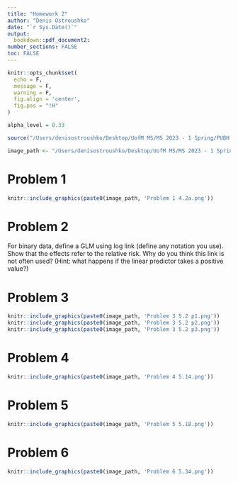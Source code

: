 ```yaml
---
title: "Homework 2"
author: "Denis Ostroushko"
date: "`r Sys.Date()`"
output: 
  bookdown::pdf_document2:
number_sections: FALSE
toc: FALSE
---
```


```r

knitr::opts_chunk$set(
  echo = F,
  message = F, 
  warning = F,
  fig.align = 'center',
  fig.pos = "!H"
)

alpha_level = 0.33

source("/Users/denisostroushko/Desktop/UofM MS/MS 2023 - 1 Spring/PUBH 7406/Homework-7406/Package master list .R")

image_path <- "/Users/denisostroushko/Desktop/UofM MS/MS 2023 - 1 Spring/PUBH 7406/Homework-7406/HW2/problems from book /"

```

# Problem 1


```r
knitr::include_graphics(paste0(image_path, 'Problem 1 4.2a.png'))
```



# Problem 2

For binary data, define a GLM using log link (define any notation you use). Show that the effects refer to the relative risk. Why do you think this link is not often used? (Hint: what happens if the linear predictor takes a positive value?)

# Problem 3

```r
knitr::include_graphics(paste0(image_path, 'Problem 3 5.2 p1.png'))
knitr::include_graphics(paste0(image_path, 'Problem 3 5.2 p2.png'))
knitr::include_graphics(paste0(image_path, 'Problem 3 5.2 p3.png'))
```

# Problem 4

```r
knitr::include_graphics(paste0(image_path, 'Problem 4 5.14.png'))
```

# Problem 5

```r
knitr::include_graphics(paste0(image_path, 'Problem 5 5.18.png'))
```

# Problem 6

```r
knitr::include_graphics(paste0(image_path, 'Problem 6 5.34.png'))
```
